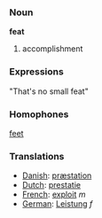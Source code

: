=== Noun ===
'''feat'''

# accomplishment

===Expressions===

"That's no small feat"

===Homophones===

[[feet]]

===Translations===
*[[Danish]]: [[præstation]]
*[[Dutch]]: [[prestatie]]
*[[French]]: [[exploit]] ''m''
*[[German]]: [[Leistung]] ''f''